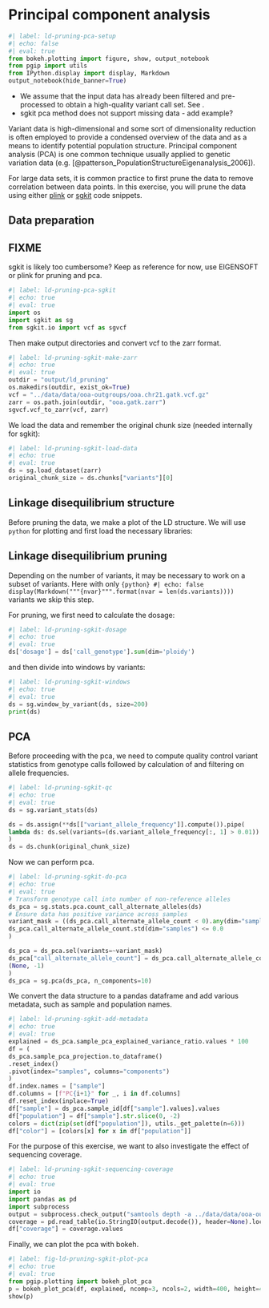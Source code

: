 # Principal component analysis {#sec-ld-pruning-pca}

```python
#| label: ld-pruning-pca-setup
#| echo: false
#| eval: true
from bokeh.plotting import figure, show, output_notebook
from pgip import utils
from IPython.display import display, Markdown
output_notebook(hide_banner=True)
```

::: {.callout-note}

- We assume that the input data has already been filtered and
  pre-processed to obtain a high-quality variant call set. See
  [](@sec-variantfiltering).
- sgkit pca method does not support missing data - add example?


:::


Variant data is high-dimensional and some sort of dimensionality
reduction is often employed to provide a condensed overview of the
data and as a means to identify potential population structure.
Principal component analysis (PCA) is one common technique usually
applied to genetic variation data (e.g.
[@patterson_PopulationStructureEigenanalysis_2006]).


For large data sets, it is common practice to first prune the data to
remove correlation between data points. In this exercise, you will
prune the data using either [plink](sec_pca_with_plink) or
[sgkit](sec_pca_with_sgkit) code snippets.

## Data preparation

::: {.callout-warning}

## FIXME

sgkit is likely too cumbersome? Keep as reference for now, use
EIGENSOFT or plink for pruning and pca.

:::

```python
#| label: ld-pruning-pca-sgkit
#| echo: true
#| eval: true
import os
import sgkit as sg
from sgkit.io import vcf as sgvcf
```

Then make output directories and convert vcf to the zarr format.

```python
#| label: ld-pruning-sgkit-make-zarr
#| echo: true
#| eval: true
outdir = "output/ld_pruning"
os.makedirs(outdir, exist_ok=True)
vcf = "../data/data/ooa-outgroups/ooa.chr21.gatk.vcf.gz"
zarr = os.path.join(outdir, "ooa.gatk.zarr")
sgvcf.vcf_to_zarr(vcf, zarr)
```


We load the data and remember the original chunk size (needed
internally for sgkit):

```python
#| label: ld-pruning-sgkit-load-data
#| echo: true
#| eval: true
ds = sg.load_dataset(zarr)
original_chunk_size = ds.chunks["variants"][0]
```

## Linkage disequilibrium structure

Before pruning the data, we make a plot of the LD structure. We will
use `python` for plotting and first load the necessary libraries:

## Linkage disequilibrium pruning

Depending on the number of variants, it may be necessary to work on a
subset of variants. Here with only ```{python}
#| echo: false
display(Markdown("""{nvar}""".format(nvar = len(ds.variants))))
``` variants we skip this step.

For pruning, we first need to calculate the dosage:

```python
#| label: ld-pruning-sgkit-dosage
#| echo: true
#| eval: true
ds['dosage'] = ds['call_genotype'].sum(dim='ploidy')
```

and then divide into windows by variants:
```python
#| label: ld-pruning-sgkit-windows
#| echo: true
#| eval: true
ds = sg.window_by_variant(ds, size=200)
print(ds)
```


## PCA

Before proceeding with the pca, we need to compute quality control
variant statistics from genotype calls followed by calculation of and
filtering on allele frequencies.

<!-- See https://github.com/pystatgen/sgkit/issues/752 -->
<!-- All the pca code is based on that example -->

```python
#| label: ld-pruning-sgkit-qc
#| echo: true
#| eval: true
ds = sg.variant_stats(ds)

ds = ds.assign(**ds[["variant_allele_frequency"]].compute()).pipe(
lambda ds: ds.sel(variants=(ds.variant_allele_frequency[:, 1] > 0.01))
)
ds = ds.chunk(original_chunk_size)
```


Now we can perform pca.

```python
#| label: ld-pruning-sgkit-do-pca
#| echo: true
#| eval: true
# Transform genotype call into number of non-reference alleles
ds_pca = sg.stats.pca.count_call_alternate_alleles(ds)
# Ensure data has positive variance across samples
variant_mask = ((ds_pca.call_alternate_allele_count < 0).any(dim="samples")) | (
ds_pca.call_alternate_allele_count.std(dim="samples") <= 0.0
)

ds_pca = ds_pca.sel(variants=~variant_mask)
ds_pca["call_alternate_allele_count"] = ds_pca.call_alternate_allele_count.chunk(
(None, -1)
)
ds_pca = sg.pca(ds_pca, n_components=10)
```



We convert the data structure to a pandas dataframe and add various
metadata, such as sample and population names.

```python
#| label: ld-pruning-sgkit-add-metadata
#| echo: true
#| eval: true
explained = ds_pca.sample_pca_explained_variance_ratio.values * 100
df = (
ds_pca.sample_pca_projection.to_dataframe()
.reset_index()
.pivot(index="samples", columns="components")
)
df.index.names = ["sample"]
df.columns = [f"PC{i+1}" for _, i in df.columns]
df.reset_index(inplace=True)
df["sample"] = ds_pca.sample_id[df["sample"].values].values
df["population"] = df["sample"].str.slice(0, -2)
colors = dict(zip(set(df["population"]), utils._get_palette(n=6)))
df["color"] = [colors[x] for x in df["population"]]
```



For the purpose of this exercise, we want to also investigate the
effect of sequencing coverage.

```python
#| label: ld-pruning-sgkit-sequencing-coverage
#| echo: true
#| eval: true
import io
import pandas as pd
import subprocess
output = subprocess.check_output("samtools depth -a ../data/data/ooa-outgroups/*.bam", shell=True)
coverage = pd.read_table(io.StringIO(output.decode()), header=None).loc[:, 2:].mean(axis=0)
df["coverage"] = coverage.values
```



Finally, we can plot the pca with bokeh.
```python
#| label: fig-ld-pruning-sgkit-plot-pca
#| echo: true
#| eval: true
from pgip.plotting import bokeh_plot_pca
p = bokeh_plot_pca(df, explained, ncomp=3, ncols=2, width=400, height=400)
show(p)
```

